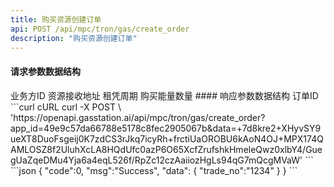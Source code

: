 ```yaml
---
title: 购买资源创建订单
api: POST /api/mpc/tron/gas/create_order
description: "购买资源创建订单"
---
```


#### 请求参数数据结构
<ParamField query="request_id" type="string" required>
    业务方ID
</ParamField>
<ParamField query="receive_address" type="string">
    资源接收地址
</ParamField>
<ParamField query="service_charge_type" type="string">
    租凭周期
</ParamField>
<ParamField query="energy_num" type="string">
    购买能量数量
</ParamField>
#### 响应参数数据结构
<Expandable title="object">
    <ResponseField name="tradeNo" type="string">订单ID</ResponseField>
</Expandable>



<RequestExample>
    ```curl cURL
    curl -X POST \
    'https://openapi.gasstation.ai/api/mpc/tron/gas/create_order?app_id=49e9c57da66788e5178c8fec2905067b&data=+7d8kre2+XHyvSY9ueXT8DuoFsgeij0K7zdCS3rJkq7icyRh+frctiUaOROBU6kAoN4OJ+MPX174QAMLOSZ8f2UluhXcLA8HQdUfc0azP6O65XcfZrufshkHmeleQwz0xlbY4/GuegUaZqeDMu4Yja6a4eqL526f/RpZc12czAaiiozHgLs94qG7mQcgMVaW'
    ```
</RequestExample>



<ResponseExample>
    ```json
    {
        "code":0,
        "msg":"Success",
        "data":
    {
        "trade_no":"1234"
    }
    }
    ```
</ResponseExample>
